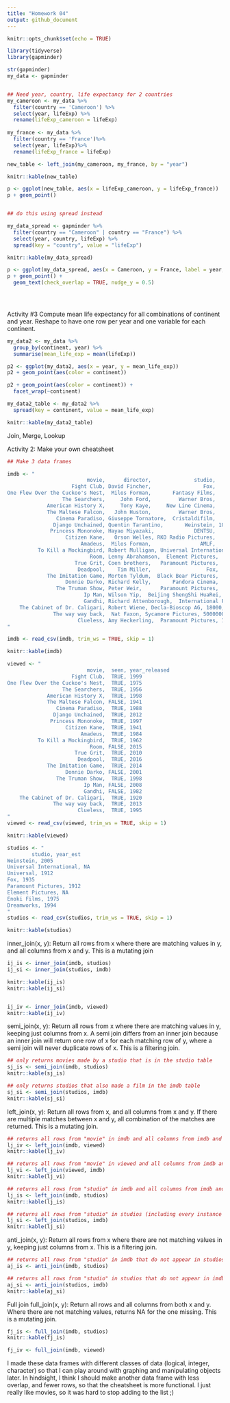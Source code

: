 ```yaml
---
title: "Homework 04"
output: github_document
---
```


```r
knitr::opts_chunk$set(echo = TRUE)
```

```r
library(tidyverse)
library(gapminder)
```

```r
str(gapminder)
my_data <- gapminder


## Need year, country, life expectancy for 2 countries
my_cameroon <- my_data %>% 
  filter(country == 'Cameroon') %>% 
  select(year, lifeExp) %>% 
  rename(lifeExp_cameroon = lifeExp)
  
my_france <- my_data %>% 
  filter(country == 'France')%>% 
  select(year, lifeExp)%>% 
  rename(lifeExp_france = lifeExp)

new_table <- left_join(my_cameroon, my_france, by = "year")

knitr::kable(new_table)

p <- ggplot(new_table, aes(x = lifeExp_cameroon, y = lifeExp_france))
p + geom_point()


## do this using spread instead

my_data_spread <- gapminder %>% 
  filter(country == "Cameroon" | country == "France") %>% 
  select(year, country, lifeExp) %>% 
  spread(key = "country", value = "lifeExp")

knitr::kable(my_data_spread)

p <- ggplot(my_data_spread, aes(x = Cameroon, y = France, label = year, color = year))
p + geom_point() +
  geom_text(check_overlap = TRUE, nudge_y = 0.5)


  
```

Activity #3
Compute mean life expectancy for all combinations of continent and year. Reshape to have one row per year and one variable for each continent.
```r
my_data2 <- my_data %>% 
  group_by(continent, year) %>% 
  summarise(mean_life_exp = mean(lifeExp))

p2 <- ggplot(my_data2, aes(x = year, y = mean_life_exp))
p2 + geom_point(aes(color = continent)) 

p2 + geom_point(aes(color = continent)) +
  facet_wrap(~continent)

my_data2_table <- my_data2 %>% 
  spread(key = continent, value = mean_life_exp)

knitr::kable(my_data2_table)
```

Join, Merge, Lookup

Activity 2: Make your own cheatsheet

```r
## Make 3 data frames

imdb <- "
                          movie,      director,              studio,     budget,    genre, country
                     Fight Club, David Fincher,                 Fox,   63000000,     drama,   USA
One Flew Over the Cuckoo's Nest,  Milos Forman,       Fantasy Films,    4400000,     drama,   USA
                  The Searchers,     John Ford,         Warner Bros,    3750000, adventure,   USA
             American History X,     Tony Kaye,     New Line Cinema,    7500000,     crime,   USA
             The Maltese Falcon,   John Huston,         Warner Bros,     375000,   mystery,   USA
                Cinema Paradiso, Giuseppe Tornatore,  Cristaldifilm,    5000000,     drama, Italy
               Django Unchained, Quentin Tarantino,       Weinstein, 100000000,  western,   USA
              Princess Mononoke, Hayao Miyazaki,             DENTSU,   23151960, adventure, Japan
                   Citizen Kane,   Orson Welles, RKO Radio Pictures,     839727,   mystery,   USA
                        Amadeus,  Milos Forman,                AMLF,   18000000,   biography,   USA
          To Kill a Mockingbird, Robert Mulligan, Universal International, 2000000, crime, USA
                           Room, Lenny Abrahamson,  Element Pictures,  13000000,     drama, Ireland
                      True Grit, Coen brothers,   Paramount Pictures,   38000000,   western,   USA
                       Deadpool,    Tim Miller,                  Fox,  58000000,    comedy,   USA
             The Imitation Game, Morten Tyldum,  Black Bear Pictures,  14000000, biography, UK
                   Donnie Darko, Richard Kelly,       Pandora Cinema,   4500000, drama, USA
                The Truman Show, Peter Weir,      Paramount Pictures,  60000000, comedy, USA
                         Ip Man, Wilson Yip,  Beijing ShengShi HuaRei, 11715578, biography, HK
                         Gandhi, Richard Attenborough,  International Film Investors, 22000000, biography, UK
    The Cabinet of Dr. Caligari, Robert Wiene, Decla-Bioscop AG, 18000, fantasy, Germany
               The way way back,  Nat Faxon, Sycamore Pictures, 5000000, comedy, USA
                       Clueless, Amy Heckerling,  Paramount Pictures, 12000000, comedy, USA
"

imdb <- read_csv(imdb, trim_ws = TRUE, skip = 1)

knitr::kable(imdb)

viewed <- "
                          movie,  seen, year_released
                     Fight Club,  TRUE, 1999
One Flew Over the Cuckoo's Nest,  TRUE, 1975
                  The Searchers,  TRUE, 1956
             American History X,  TRUE, 1998
             The Maltese Falcon, FALSE, 1941
                Cinema Paradiso,  TRUE, 1988
               Django Unchained,  TRUE, 2012
              Princess Mononoke,  TRUE, 1997
                   Citizen Kane,  TRUE, 1941
                        Amadeus,  TRUE, 1984
          To Kill a Mockingbird,  TRUE, 1962
                           Room, FALSE, 2015
                      True Grit,  TRUE, 2010
                       Deadpool,  TRUE, 2016
             The Imitation Game,  TRUE, 2014
                   Donnie Darko, FALSE, 2001
                The Truman Show,  TRUE, 1998
                         Ip Man, FALSE, 2008
                         Gandhi, FALSE, 1982
    The Cabinet of Dr. Caligari,  TRUE, 1920
               The way way back,  TRUE, 2013
                       Clueless,  TRUE, 1995
"
viewed <- read_csv(viewed, trim_ws = TRUE, skip = 1)

knitr::kable(viewed)

studios <- "
        studio, year_est
Weinstein, 2005
Universal International, NA
Universal, 1912
Fox, 1935
Paramount Pictures, 1912
Element Pictures, NA
Enoki Films, 1975
Dreamworks, 1994
"
studios <- read_csv(studios, trim_ws = TRUE, skip = 1)

knitr::kable(studios)

```

inner_join(x, y): Return all rows from x where there are matching values in y, and all columns from x and y. This is a mutating join
```r
ij_is <- inner_join(imdb, studios)
ij_si <- inner_join(studios, imdb)

knitr::kable(ij_is)
knitr::kable(ij_si)


ij_iv <- inner_join(imdb, viewed)
knitr::kable(ij_iv)

```


semi_join(x, y): Return all rows from x where there are matching values in y, keeping just columns from x. A semi join differs from an inner join because an inner join will return one row of x for each matching row of y, where a semi join will never duplicate rows of x. This is a filtering join.
```r
## only returns movies made by a studio that is in the studio table
sj_is <- semi_join(imdb, studios)
knitr::kable(sj_is)

## only returns studios that also made a film in the imdb table
sj_si <- semi_join(studios, imdb)
knitr::kable(sj_si)
```


left_join(x, y): Return all rows from x, and all columns from x and y. If there are multiple matches between x and y, all combination of the matches are returned. This is a mutating join.
```r
## returns all rows from "movie" in imdb and all columns from imdb and viewed
lj_iv <- left_join(imdb, viewed)
knitr::kable(lj_iv)

## returns all rows from "movie" in viewed and all columns from imdb and viewed
lj_vi <- left_join(viewed, imdb)
knitr::kable(lj_vi)

## returns all rows from "studio" in imdb and all columns from imdb and studios
lj_is <- left_join(imdb, studios)
knitr::kable(lj_is)

## returns all rows from "studio" in studios (including every instance that it appears in imdb) and all columns from imdb and studios
lj_si <- left_join(studios, imdb)
knitr::kable(lj_si)

```


anti_join(x, y): Return all rows from x where there are not matching values in y, keeping just columns from x. This is a filtering join.
```r
## returns all rows from "studio" in imdb that do not appear in studios table. Only keeps columns from imdb
aj_is <- anti_join(imdb, studios)

## returns all rows from "studio" in studios that do not appear in imdb table. Only keeps columns from studios
aj_si <- anti_join(studios, imdb)
knitr::kable(aj_si)
```

Full join
full_join(x, y): Return all rows and all columns from both x and y. Where there are not matching values, returns NA for the one missing. This is a mutating join.
```r
fj_is <- full_join(imdb, studios)
knitr::kable(fj_is)

fj_iv <- full_join(imdb, viewed)
```

I made these data frames with different classes of data (logical, integer, character) so that I can play around with graphing and manipulating objects later. In hindsight, I think I should make another data frame with less overlap, and fewer rows, so that the cheatsheet is more functional. I just really like movies, so it was hard to stop adding to the list ;)

